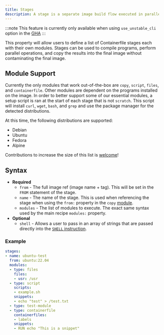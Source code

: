 ```yaml
---
title: Stages
description: A stage is a separate image build flow executed in parallel with the main build.
---
```


:::note
This feature is currently only available when using `use_unstable_cli` option in the [GHA](/reference/github-action/)
:::

This property will allow users to define a list of Containerfile stages each with their own modules. Stages can be used to compile programs, perform parallel operations, and copy the results into the final image without contaminating the final image.

## Module Support

Currently the only modules that work out-of-the-box are `copy`, `script`, `files`, and `containerfile`. Other modules are dependent on the programs installed on the image. In order to better support some of our essential modules, a setup script is ran at the start of each stage that is not `scratch`. This script will install `curl`, `wget`, `bash`, and `grep` and use the package manager for the detected distributions.

At this time, the following distributions are supported:

- Debian
- Ubuntu
- Fedora
- Alpine

Contributions to increase the size of this list is [welcome](https://github.com/blue-build/cli)!

## Syntax

- **Required**
  - `from` - The full image ref (image name + tag). This will be set in the `FROM` statement of the stage.
  - `name` - The name of the stage. This is used when referencing the stage when using the `from:` property in the `copy` [module](/reference/modules/copy/).
  - `modules` - The list of modules to execute. The exact same syntax used by the main recipe `modules:` property.
- **Optional**
  -  `shell` - Allows a user to pass in an array of strings that are passed directly into the [`SHELL` instruction](https://docs.docker.com/reference/dockerfile/#shell).

### Example

```yaml
stages:
- name: ubuntu-test
  from: ubuntu:22.04
  modules:
  - type: files
    files:
    - usr: /usr
  - type: script
    scripts:
    - example.sh
    snippets:
    - echo "test" > /test.txt
  - type: test-module
  - type: containerfile
    containerfiles:
    - labels
    snippets:
    - RUN echo "This is a snippet"
```
